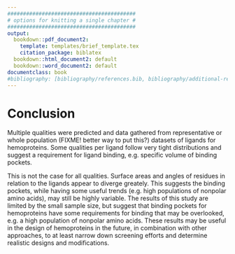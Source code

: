 ```yaml
---
#########################################
# options for knitting a single chapter #
#########################################
output:
  bookdown::pdf_document2:
    template: templates/brief_template.tex
    citation_package: biblatex
  bookdown::html_document2: default
  bookdown::word_document2: default
documentclass: book
#bibliography: [bibliography/references.bib, bibliography/additional-references.bib]
---
```



```{=tex}
\adjustmtc
\markboth{Methods}{}
```


# Conclusion {#conclusion}
Multiple qualities were predicted and data gathered from representative or whole population (FIXME! better way to put this?) datasets of ligands for hemoproteins. Some qualities per ligand follow very tight distributions and suggest a requirement for ligand binding, e.g. specific volume of binding pockets. 

This is not the case for all qualities. Surface areas and angles of residues in relation to the ligands appear to diverge greately. This suggests the binding pockets, while having some useful trends (e.g. high populations of nonpolar amino acids), may still be highly variable. 
The results of this study are limited by the small sample size, but suggest that binding pockets for hemoproteins have some requirements for binding that may be overlooked, e.g. a high population of nonpolar amino acids. These results may be useful in the design of hemoproteins in the future, in combination with other approaches, to at least narrow down screening efforts and determine realistic designs and modifications.